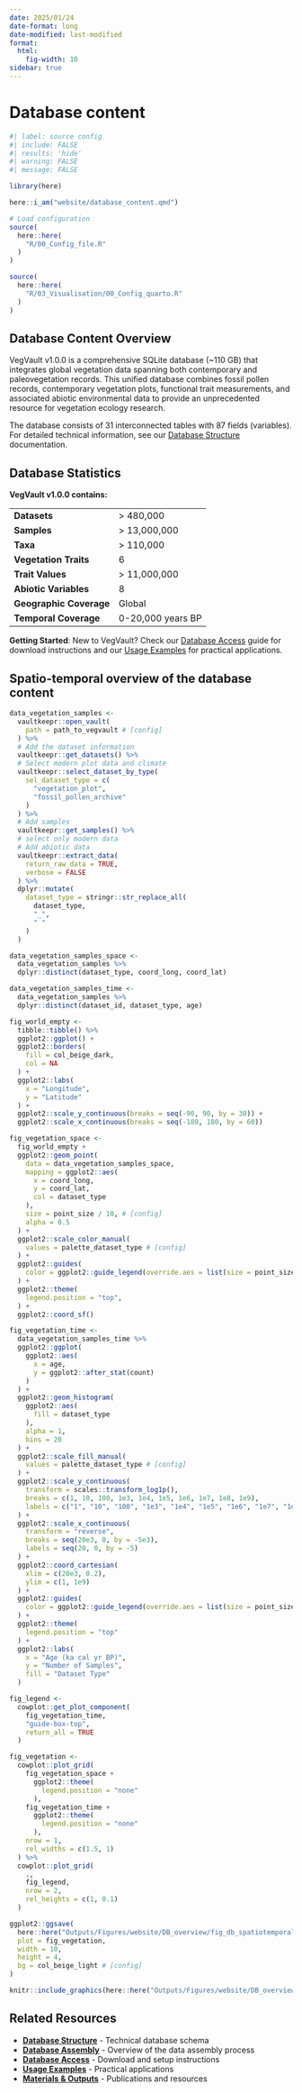 ```yaml
---
date: 2025/01/24
date-format: long
date-modified: last-modified
format:
  html:
    fig-width: 10
sidebar: true
---
```


# Database content

```r
#| label: source config
#| include: FALSE
#| results: 'hide'
#| warning: FALSE
#| message: FALSE

library(here)

here::i_am("website/database_content.qmd")

# Load configuration
source(
  here::here(
    "R/00_Config_file.R"
  )
)

source(
  here::here(
    "R/03_Visualisation/00_Config_quarto.R"
  )
)

```

## Database Content Overview

VegVault v1.0.0 is a comprehensive [SQLite database]{.text-background-brownDark .text-color-white .text-bold} (~110 GB) that integrates global vegetation data spanning both [contemporary]{.text-background-greenLight .text-color-black .text-bold} and [paleovegetation]{.text-background-purpleLight .text-color-black .text-bold} records. This unified database combines [fossil pollen]{.text-background-purpleLight .text-color-black .text-bold} records, [contemporary vegetation plots]{.text-background-greenLight .text-color-black .text-bold}, [functional trait]{.text-background-blueDark .text-color-white .text-bold} measurements, and associated [abiotic environmental data]{.text-background-greenDark .text-color-white .text-bold} to provide an unprecedented resource for vegetation ecology research.

The database consists of 31 interconnected tables with 87 fields (variables). For detailed technical information, see our [Database Structure](/website/database_structure.qmd) documentation.

## Database Statistics

**VegVault v1.0.0 contains:**

|||
|-----|-----|
| **Datasets** | > 480,000 |  
| **Samples** | > 13,000,000|
| **Taxa** | > 110,000|
| **Vegetation Traits** | 6|
| **Trait Values** | > 11,000,000|
| **Abiotic Variables** | 8|
| **Geographic Coverage** | Global |
| **Temporal Coverage** | 0-20,000 years BP |

::: {.callout-tip}
**Getting Started**: New to [VegVault]{.text-background-black .text-color-white .text-bold}? Check our [Database Access](/website/database_access.qmd) guide for download instructions and our [Usage Examples](/website/database_examples.qmd) for practical applications.
:::


## Spatio-temporal overview of the database content

```r
data_vegetation_samples <-
  vaultkeepr::open_vault(
    path = path_to_vegvault # [config]
  ) %>%
  # Add the dataset information
  vaultkeepr::get_datasets() %>%
  # Select modern plot data and climate
  vaultkeepr::select_dataset_by_type(
    sel_dataset_type = c(
      "vegetation_plot",
      "fossil_pollen_archive"
    )
  ) %>%
  # Add samples
  vaultkeepr::get_samples() %>%
  # select only modern data
  # Add abiotic data
  vaultkeepr::extract_data(
    return_raw_data = TRUE,
    verbose = FALSE
  ) %>%
  dplyr::mutate(
    dataset_type = stringr::str_replace_all(
      dataset_type,
      "_",
      " "
    )
  )

data_vegetation_samples_space <-
  data_vegetation_samples %>%
  dplyr::distinct(dataset_type, coord_long, coord_lat)

data_vegetation_samples_time <-
  data_vegetation_samples %>%
  dplyr::distinct(dataset_id, dataset_type, age)

fig_world_empty <-
  tibble::tibble() %>%
  ggplot2::ggplot() +
  ggplot2::borders(
    fill = col_beige_dark,
    col = NA
  ) +
  ggplot2::labs(
    x = "Longitude",
    y = "Latitude"
  ) +
  ggplot2::scale_y_continuous(breaks = seq(-90, 90, by = 30)) +
  ggplot2::scale_x_continuous(breaks = seq(-180, 180, by = 60))

fig_vegetation_space <-
  fig_world_empty +
  ggplot2::geom_point(
    data = data_vegetation_samples_space,
    mapping = ggplot2::aes(
      x = coord_long,
      y = coord_lat,
      col = dataset_type
    ),
    size = point_size / 10, # [config]
    alpha = 0.5
  ) +
  ggplot2::scale_color_manual(
    values = palette_dataset_type # [config]
  ) +
  ggplot2::guides(
    color = ggplot2::guide_legend(override.aes = list(size = point_size))
  ) +
  ggplot2::theme(
    legend.position = "top",
  ) +
  ggplot2::coord_sf()

fig_vegetation_time <-
  data_vegetation_samples_time %>%
  ggplot2::ggplot(
    ggplot2::aes(
      x = age,
      y = ggplot2::after_stat(count)
    )
  ) +
  ggplot2::geom_histogram(
    ggplot2::aes(
      fill = dataset_type
    ),
    alpha = 1,
    bins = 20
  ) +
  ggplot2::scale_fill_manual(
    values = palette_dataset_type # [config]
  ) +
  ggplot2::scale_y_continuous(
    transform = scales::transform_log1p(),
    breaks = c(1, 10, 100, 1e3, 1e4, 1e5, 1e6, 1e7, 1e8, 1e9),
    labels = c("1", "10", "100", "1e3", "1e4", "1e5", "1e6", "1e7", "1e8", "1e9")
  ) +
  ggplot2::scale_x_continuous(
    transform = "reverse",
    breaks = seq(20e3, 0, by = -5e3),
    labels = seq(20, 0, by = -5)
  ) +
  ggplot2::coord_cartesian(
    xlim = c(20e3, 0.2),
    ylim = c(1, 1e9)
  ) +
  ggplot2::guides(
    color = ggplot2::guide_legend(override.aes = list(size = point_size))
  ) +
  ggplot2::theme(
    legend.position = "top"
  ) +
  ggplot2::labs(
    x = "Age (ka cal yr BP)",
    y = "Number of Samples",
    fill = "Dataset Type"
  )

fig_legend <-
  cowplot::get_plot_component(
    fig_vegetation_time,
    "guide-box-top",
    return_all = TRUE
  )

fig_vegetation <-
  cowplot::plot_grid(
    fig_vegetation_space +
      ggplot2::theme(
        legend.position = "none"
      ),
    fig_vegetation_time +
      ggplot2::theme(
        legend.position = "none"
      ),
    nrow = 1,
    rel_widths = c(1.5, 1)
  ) %>%
  cowplot::plot_grid(
    .,
    fig_legend,
    nrow = 2,
    rel_heights = c(1, 0.1)
  )

ggplot2::ggsave(
  here::here("Outputs/Figures/website/DB_overview/fig_db_spatiotemporal_overview.png"),
  plot = fig_vegetation,
  width = 10,
  height = 4,
  bg = col_beige_light # [config]
)

knitr::include_graphics(here::here("Outputs/Figures/website/DB_overview/fig_db_spatiotemporal_overview.png"))
```

## Related Resources

- **[Database Structure](/website/database_structure.qmd)** - Technical database schema
- **[Database Assembly](/website/database_assembly.qmd)** - Overview of the data assembly process
- **[Database Access](/website/database_access.qmd)** - Download and setup instructions
- **[Usage Examples](/website/database_examples.qmd)** - Practical applications
- **[Materials & Outputs](/website/materials.qmd)** - Publications and resources 
